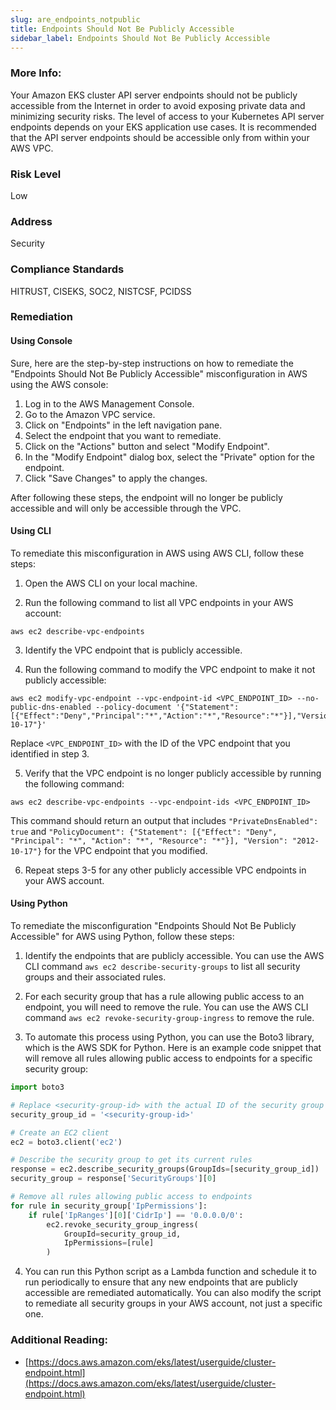 ```yaml
---
slug: are_endpoints_notpublic
title: Endpoints Should Not Be Publicly Accessible
sidebar_label: Endpoints Should Not Be Publicly Accessible
---
```


### More Info:

Your Amazon EKS cluster API server endpoints should not be publicly accessible from the Internet in order to avoid exposing private data and minimizing security risks. The level of access to your Kubernetes API server endpoints depends on your EKS application use cases. It is recommended that the API server endpoints should be accessible only from within your AWS VPC.

### Risk Level

Low

### Address

Security

### Compliance Standards

HITRUST, CISEKS, SOC2, NISTCSF, PCIDSS


### Remediation

#### Using Console

Sure, here are the step-by-step instructions on how to remediate the "Endpoints Should Not Be Publicly Accessible" misconfiguration in AWS using the AWS console:

1. Log in to the AWS Management Console.
2. Go to the Amazon VPC service.
3. Click on "Endpoints" in the left navigation pane.
4. Select the endpoint that you want to remediate.
5. Click on the "Actions" button and select "Modify Endpoint".
6. In the "Modify Endpoint" dialog box, select the "Private" option for the endpoint.
7. Click "Save Changes" to apply the changes.

After following these steps, the endpoint will no longer be publicly accessible and will only be accessible through the VPC.

#### Using CLI

To remediate this misconfiguration in AWS using AWS CLI, follow these steps:

1. Open the AWS CLI on your local machine.

2. Run the following command to list all VPC endpoints in your AWS account:

```
aws ec2 describe-vpc-endpoints
```

3. Identify the VPC endpoint that is publicly accessible.

4. Run the following command to modify the VPC endpoint to make it not publicly accessible:

```
aws ec2 modify-vpc-endpoint --vpc-endpoint-id <VPC_ENDPOINT_ID> --no-public-dns-enabled --policy-document '{"Statement":[{"Effect":"Deny","Principal":"*","Action":"*","Resource":"*"}],"Version":"2012-10-17"}'
```

Replace `<VPC_ENDPOINT_ID>` with the ID of the VPC endpoint that you identified in step 3.

5. Verify that the VPC endpoint is no longer publicly accessible by running the following command:

```
aws ec2 describe-vpc-endpoints --vpc-endpoint-ids <VPC_ENDPOINT_ID>
```

This command should return an output that includes `"PrivateDnsEnabled": true` and `"PolicyDocument": {"Statement": [{"Effect": "Deny", "Principal": "*", "Action": "*", "Resource": "*"}], "Version": "2012-10-17"}` for the VPC endpoint that you modified.

6. Repeat steps 3-5 for any other publicly accessible VPC endpoints in your AWS account.

#### Using Python

To remediate the misconfiguration "Endpoints Should Not Be Publicly Accessible" for AWS using Python, follow these steps:

1. Identify the endpoints that are publicly accessible. You can use the AWS CLI command `aws ec2 describe-security-groups` to list all security groups and their associated rules.

2. For each security group that has a rule allowing public access to an endpoint, you will need to remove the rule. You can use the AWS CLI command `aws ec2 revoke-security-group-ingress` to remove the rule.

3. To automate this process using Python, you can use the Boto3 library, which is the AWS SDK for Python. Here is an example code snippet that will remove all rules allowing public access to endpoints for a specific security group:

```python
import boto3

# Replace <security-group-id> with the actual ID of the security group
security_group_id = '<security-group-id>'

# Create an EC2 client
ec2 = boto3.client('ec2')

# Describe the security group to get its current rules
response = ec2.describe_security_groups(GroupIds=[security_group_id])
security_group = response['SecurityGroups'][0]

# Remove all rules allowing public access to endpoints
for rule in security_group['IpPermissions']:
    if rule['IpRanges'][0]['CidrIp'] == '0.0.0.0/0':
        ec2.revoke_security_group_ingress(
            GroupId=security_group_id,
            IpPermissions=[rule]
        )
```

4. You can run this Python script as a Lambda function and schedule it to run periodically to ensure that any new endpoints that are publicly accessible are remediated automatically. You can also modify the script to remediate all security groups in your AWS account, not just a specific one.


### Additional Reading:

- [https://docs.aws.amazon.com/eks/latest/userguide/cluster-endpoint.html](https://docs.aws.amazon.com/eks/latest/userguide/cluster-endpoint.html) 


